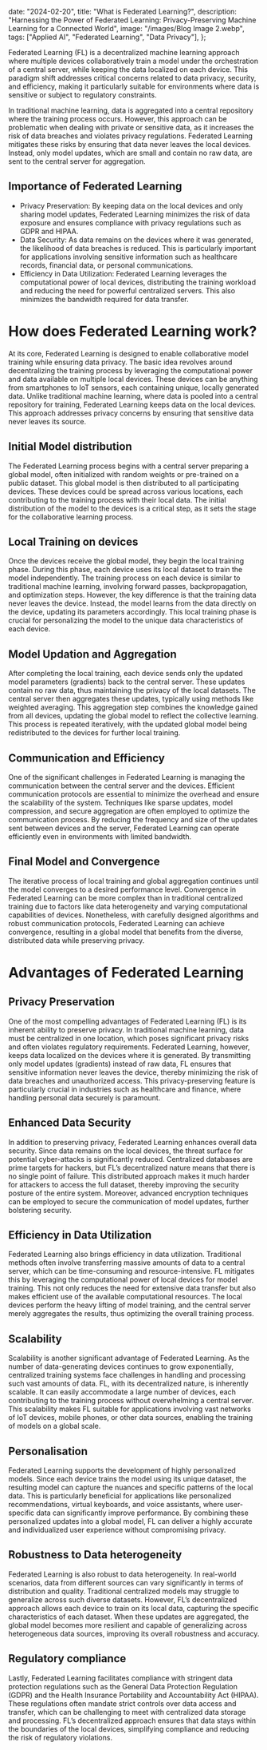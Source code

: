 

  date: "2024-02-20",
  title: "What is Federated Learning?",
  description:
    "Harnessing the Power of Federated Learning: Privacy-Preserving Machine Learning for a Connected World",
  image:
    "/images/Blog Image 2.webp",
  tags: ["Applied AI", "Federated Learning", "Data Privacy"],
};


Federated Learning (FL) is a decentralized machine learning approach where multiple devices collaboratively train a model under the orchestration of a central server, while keeping the data localized on each device. This paradigm shift addresses critical concerns related to data privacy, security, and efficiency, making it particularly suitable for environments where data is sensitive or subject to regulatory constraints.

In traditional machine learning, data is aggregated into a central repository where the training process occurs. However, this approach can be problematic when dealing with private or sensitive data, as it increases the risk of data breaches and violates privacy regulations. Federated Learning mitigates these risks by ensuring that data never leaves the local devices. Instead, only model updates, which are small and contain no raw data, are sent to the central server for aggregation.

## Importance of Federated Learning

- Privacy Preservation: By keeping data on the local devices and only sharing model updates, Federated Learning minimizes the risk of data exposure and ensures compliance with privacy regulations such as GDPR and HIPAA.
- Data Security: As data remains on the devices where it was generated, the likelihood of data breaches is reduced. This is particularly important for applications involving sensitive information such as healthcare records, financial data, or personal communications.
- Efficiency in Data Utilization: Federated Learning leverages the computational power of local devices, distributing the training workload and reducing the need for powerful centralized servers. This also minimizes the bandwidth required for data transfer.

# How does Federated Learning work?

At its core, Federated Learning is designed to enable collaborative model training while ensuring data privacy. The basic idea revolves around decentralizing the training process by leveraging the computational power and data available on multiple local devices. These devices can be anything from smartphones to IoT sensors, each containing unique, locally generated data. Unlike traditional machine learning, where data is pooled into a central repository for training, Federated Learning keeps data on the local devices. This approach addresses privacy concerns by ensuring that sensitive data never leaves its source.

## Initial Model distribution

The Federated Learning process begins with a central server preparing a global model, often initialized with random weights or pre-trained on a public dataset. This global model is then distributed to all participating devices. These devices could be spread across various locations, each contributing to the training process with their local data. The initial distribution of the model to the devices is a critical step, as it sets the stage for the collaborative learning process.

## Local Training on devices

Once the devices receive the global model, they begin the local training phase. During this phase, each device uses its local dataset to train the model independently. The training process on each device is similar to traditional machine learning, involving forward passes, backpropagation, and optimization steps. However, the key difference is that the training data never leaves the device. Instead, the model learns from the data directly on the device, updating its parameters accordingly. This local training phase is crucial for personalizing the model to the unique data characteristics of each device.

## Model Updation and Aggregation

After completing the local training, each device sends only the updated model parameters (gradients) back to the central server. These updates contain no raw data, thus maintaining the privacy of the local datasets. The central server then aggregates these updates, typically using methods like weighted averaging. This aggregation step combines the knowledge gained from all devices, updating the global model to reflect the collective learning. This process is repeated iteratively, with the updated global model being redistributed to the devices for further local training.

## Communication and Efficiency

One of the significant challenges in Federated Learning is managing the communication between the central server and the devices. Efficient communication protocols are essential to minimize the overhead and ensure the scalability of the system. Techniques like sparse updates, model compression, and secure aggregation are often employed to optimize the communication process. By reducing the frequency and size of the updates sent between devices and the server, Federated Learning can operate efficiently even in environments with limited bandwidth.

## Final Model and Convergence

The iterative process of local training and global aggregation continues until the model converges to a desired performance level. Convergence in Federated Learning can be more complex than in traditional centralized training due to factors like data heterogeneity and varying computational capabilities of devices. Nonetheless, with carefully designed algorithms and robust communication protocols, Federated Learning can achieve convergence, resulting in a global model that benefits from the diverse, distributed data while preserving privacy.

# Advantages of Federated Learning

## Privacy Preservation

One of the most compelling advantages of Federated Learning (FL) is its inherent ability to preserve privacy. In traditional machine learning, data must be centralized in one location, which poses significant privacy risks and often violates regulatory requirements. Federated Learning, however, keeps data localized on the devices where it is generated. By transmitting only model updates (gradients) instead of raw data, FL ensures that sensitive information never leaves the device, thereby minimizing the risk of data breaches and unauthorized access. This privacy-preserving feature is particularly crucial in industries such as healthcare and finance, where handling personal data securely is paramount.

## Enhanced Data Security

In addition to preserving privacy, Federated Learning enhances overall data security. Since data remains on the local devices, the threat surface for potential cyber-attacks is significantly reduced. Centralized databases are prime targets for hackers, but FL’s decentralized nature means that there is no single point of failure. This distributed approach makes it much harder for attackers to access the full dataset, thereby improving the security posture of the entire system. Moreover, advanced encryption techniques can be employed to secure the communication of model updates, further bolstering security.

## Efficiency in Data Utilization

Federated Learning also brings efficiency in data utilization. Traditional methods often involve transferring massive amounts of data to a central server, which can be time-consuming and resource-intensive. FL mitigates this by leveraging the computational power of local devices for model training. This not only reduces the need for extensive data transfer but also makes efficient use of the available computational resources. The local devices perform the heavy lifting of model training, and the central server merely aggregates the results, thus optimizing the overall training process.

## Scalability

Scalability is another significant advantage of Federated Learning. As the number of data-generating devices continues to grow exponentially, centralized training systems face challenges in handling and processing such vast amounts of data. FL, with its decentralized nature, is inherently scalable. It can easily accommodate a large number of devices, each contributing to the training process without overwhelming a central server. This scalability makes FL suitable for applications involving vast networks of IoT devices, mobile phones, or other data sources, enabling the training of models on a global scale.

## Personalisation

Federated Learning supports the development of highly personalized models. Since each device trains the model using its unique dataset, the resulting model can capture the nuances and specific patterns of the local data. This is particularly beneficial for applications like personalized recommendations, virtual keyboards, and voice assistants, where user-specific data can significantly improve performance. By combining these personalized updates into a global model, FL can deliver a highly accurate and individualized user experience without compromising privacy.

## Robustness to Data heterogeneity

Federated Learning is also robust to data heterogeneity. In real-world scenarios, data from different sources can vary significantly in terms of distribution and quality. Traditional centralized models may struggle to generalize across such diverse datasets. However, FL’s decentralized approach allows each device to train on its local data, capturing the specific characteristics of each dataset. When these updates are aggregated, the global model becomes more resilient and capable of generalizing across heterogeneous data sources, improving its overall robustness and accuracy.

## Regulatory compliance

Lastly, Federated Learning facilitates compliance with stringent data protection regulations such as the General Data Protection Regulation (GDPR) and the Health Insurance Portability and Accountability Act (HIPAA). These regulations often mandate strict controls over data access and transfer, which can be challenging to meet with centralized data storage and processing. FL’s decentralized approach ensures that data stays within the boundaries of the local devices, simplifying compliance and reducing the risk of regulatory violations.